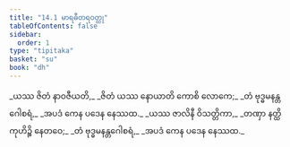 ```yaml
---
title: "14.1 မာရဓီတရဝတ္ထု"
tableOfContents: false
sidebar:
  order: 1
type: "tipitaka"
basket: "su"
book: "dh"
---
```



<DynamicBreadcrumb />

<Division number="179" book="dh" e="ch" v="18" p="40">

<Paragraph number="193" type="verses" book="dh">
_ယဿ ဇိတံ နာဝဇီယတိ,_  
_ဇိတံ ယဿ နောယာတိ ကောစိ လောကေ;_  
_တံ ဗုဒ္ဓမနန္တဂေါစရံ,_  
_အပဒံ ကေန ပဒေန နေဿထ._  

</Paragraph>

</Division>
<Division number="180" book="dh" e="ch" v="18" p="40">

<Paragraph number="194" type="verses" book="dh">
_ယဿ ဇာလိနီ ဝိသတ္တိကာ,_  
_တဏှာ နတ္ထိ ကုဟိဉ္စိ နေတဝေ;_  
_တံ ဗုဒ္ဓမနန္တဂေါစရံ,_  
_အပဒံ ကေန ပဒေန နေဿထ._
</Paragraph>
</Division>